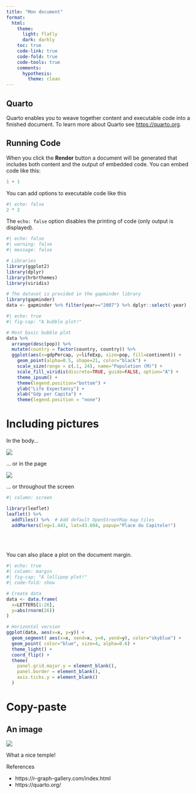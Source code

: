 ```yaml
---
title: "Mon document"
format: 
  html:
    theme: 
      light: flatly
      dark: darkly
    toc: true
    code-link: true
    code-fold: true
    code-tools: true
    comments:
      hypothesis:
        theme: clean
---
```


## Quarto

Quarto enables you to weave together content and executable code into a finished document. To learn more about Quarto see <https://quarto.org>.

## Running Code

When you click the **Render** button a document will be generated that includes both content and the output of embedded code. You can embed code like this:

```r
1 + 1
```

You can add options to executable code like this

```r
#| echo: false
2 * 2
```

The `echo: false` option disables the printing of code (only output is displayed).

```r
#| echo: false
#| warning: false
#| message: false

# Libraries
library(ggplot2)
library(dplyr)
library(hrbrthemes)
library(viridis)

# The dataset is provided in the gapminder library
library(gapminder)
data <- gapminder %>% filter(year=="2007") %>% dplyr::select(-year)
```

```r
#| echo: true
#| fig-cap: "A bubble plot!"

# Most basic bubble plot
data %>%
  arrange(desc(pop)) %>%
  mutate(country = factor(country, country)) %>%
  ggplot(aes(x=gdpPercap, y=lifeExp, size=pop, fill=continent)) +
    geom_point(alpha=0.5, shape=21, color="black") +
    scale_size(range = c(.1, 24), name="Population (M)") +
    scale_fill_viridis(discrete=TRUE, guide=FALSE, option="A") +
    theme_ipsum() +
    theme(legend.position="bottom") +
    ylab("Life Expectancy") +
    xlab("Gdp per Capita") +
    theme(legend.position = "none")
```

# Including pictures

In the body...

::: column-body-outset
![](images/horst_penguins_telescope.png)
:::

... or in the page

::: column-page
![](images/horst_quarto_penguins_thankyou.png)
:::

... or throughout the screen

```r
#| column: screen

library(leaflet)
leaflet() %>%
  addTiles() %>%  # Add default OpenStreetMap map tiles
  addMarkers(lng=1.443, lat=43.604, popup="Place du Capitole!")
```

\
\

You can also place a plot on the document margin.

```r
#| echo: true
#| column: margin
#| fig-cap: "A lollipop plot!"
#| code-fold: show

# Create data
data <- data.frame(
  x=LETTERS[1:26],
  y=abs(rnorm(26))
)

# Horizontal version
ggplot(data, aes(x=x, y=y)) +
  geom_segment( aes(x=x, xend=x, y=0, yend=y), color="skyblue") +
  geom_point( color="blue", size=4, alpha=0.6) +
  theme_light() +
  coord_flip() +
  theme(
    panel.grid.major.y = element_blank(),
    panel.border = element_blank(),
    axis.ticks.y = element_blank()
  )
```

# Copy-paste

## An image

![](images/paste-36163CC0.png)

What a nice temple!

References

-   https://r-graph-gallery.com/index.html
-   https://quarto.org/
